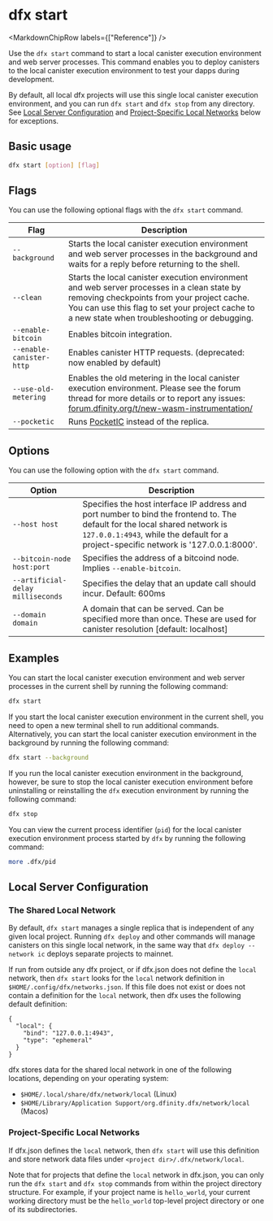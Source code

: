 
# dfx start

<MarkdownChipRow labels={["Reference"]} />

Use the `dfx start` command to start a local canister execution environment and web server processes. This command enables you to deploy canisters to the local canister execution environment to test your dapps during development.

By default, all local dfx projects will use this single local canister execution environment, and you can run `dfx start` and `dfx stop` from any directory.  See [Local Server Configuration](#local-server-configuration) and [Project-Specific Local Networks](#project-specific-local-networks) below for exceptions.

## Basic usage

``` bash
dfx start [option] [flag]
```

## Flags

You can use the following optional flags with the `dfx start` command.

| Flag                     | Description                                                                                                                                                                                                                                             |
|--------------------------|---------------------------------------------------------------------------------------------------------------------------------------------------------------------------------------------------------------------------------------------------------|
| `--background`           | Starts the local canister execution environment and web server processes in the background and waits for a reply before returning to the shell.                                                                                                         |
| `--clean`                | Starts the local canister execution environment and web server processes in a clean state by removing checkpoints from your project cache. You can use this flag to set your project cache to a new state when troubleshooting or debugging.            |
| `--enable-bitcoin`       | Enables bitcoin integration.                                                                                                                                                                                                                            |
| `--enable-canister-http` | Enables canister HTTP requests. (deprecated: now enabled by default)                                                                                                                                                                                    |
| `--use-old-metering`     | Enables the old metering in the local canister execution environment. Please see the forum thread for more details or to report any issues: [forum.dfinity.org/t/new-wasm-instrumentation/](https://forum.dfinity.org/t/new-wasm-instrumentation/22080) |
| `--pocketic`             | Runs [PocketIC](https://github.com/dfinity/pocketic) instead of the replica.                                                                                                                                                                            |

## Options

You can use the following option with the `dfx start` command.

| Option                            | Description                                                                                                                                                                                                          |
|-----------------------------------|----------------------------------------------------------------------------------------------------------------------------------------------------------------------------------------------------------------------|
| `--host host`                     | Specifies the host interface IP address and port number to bind the frontend to. The default for the local shared network is `127.0.0.1:4943`, while the default for a project-specific network is '127.0.0.1:8000'. |
| `--bitcoin-node host:port`        | Specifies the address of a bitcoind node. Implies `--enable-bitcoin`.                                                                                                                                                |
| `--artificial-delay milliseconds` | Specifies the delay that an update call should incur. Default: 600ms                                                                                                                                                 |
| `--domain domain`                 | A domain that can be served. Can be specified more than once.  These are used for canister resolution [default: localhost]                                                                                           |

## Examples

You can start the local canister execution environment and web server processes in the current shell by running the following command:

``` bash
dfx start
```

If you start the local canister execution environment in the current shell, you need to open a new terminal shell to run additional commands. Alternatively, you can start the local canister execution environment in the background by running the following command:

``` bash
dfx start --background
```

If you run the local canister execution environment in the background, however, be sure to stop the local canister execution environment before uninstalling or reinstalling the `dfx` execution environment by running the following command:

``` bash
dfx stop
```

You can view the current process identifier (`pid`) for the local canister execution environment process started by `dfx` by running the following command:

``` bash
more .dfx/pid
```

## Local Server Configuration

### The Shared Local Network

By default, `dfx start` manages a single replica that is independent of any given local project.  Running `dfx deploy` and other commands will manage canisters on this single local network, in the same way that `dfx deploy --network ic` deploys separate projects to mainnet.

If run from outside any dfx project, or if dfx.json does not define the `local` network, then `dfx start` looks for the `local` network definition in `$HOME/.config/dfx/networks.json`. If this file does not exist or does not contain a definition for the `local` network, then dfx uses the following default definition:

```
{
  "local": {
    "bind": "127.0.0.1:4943",
    "type": "ephemeral"
  }
}
```

dfx stores data for the shared local network in one of the following locations, depending on your operating system:
- `$HOME/.local/share/dfx/network/local` (Linux)
- `$HOME/Library/Application Support/org.dfinity.dfx/network/local` (Macos)

### Project-Specific Local Networks

If dfx.json defines the `local` network, then `dfx start` will use this definition and store network data files under `<project dir>/.dfx/network/local`.

Note that for projects that define the `local` network in dfx.json, you can only run the `dfx start` and `dfx stop` commands from within the project directory structure. For example, if your project name is `hello_world`, your current working directory must be the `hello_world` top-level project directory or one of its subdirectories.
